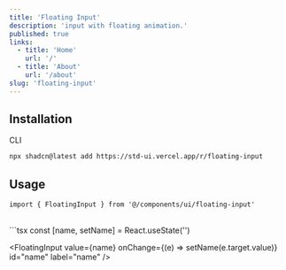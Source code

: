 ```yaml
---
title: 'Floating Input'
description: 'input with floating animation.'
published: true
links:
  - title: 'Home'
    url: '/'
  - title: 'About'
    url: '/about'
slug: 'floating-input'
---
```


## Installation

<ComponentPreview name="floating-input" />

<Tabs defaultValue="cli">

<TabsList>
  <TabsTrigger value="cli">CLI</TabsTrigger>
</TabsList>

<TabsContent value="cli">

```bash
npx shadcn@latest add https://std-ui.vercel.app/r/floating-input
```

</TabsContent>

</Tabs>

## Usage

```tsx
import { FloatingInput } from '@/components/ui/floating-input'
```

<br />
```tsx
  const [name, setName] = React.useState<string>('')

  <FloatingInput value={name} onChange={(e) => setName(e.target.value)} id="name" label="name" />
```

